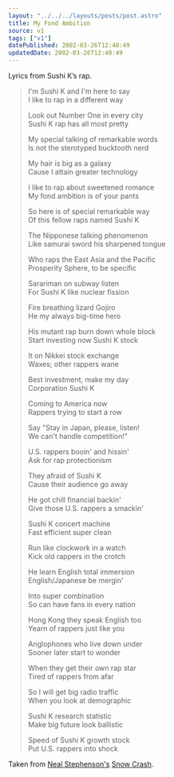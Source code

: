 ```yaml
---
layout: "../../../layouts/posts/post.astro"
title: My Fond Ambition
source: v1
tags: ["v1"]
datePublished: 2002-03-26T12:40:49
updatedDate: 2002-03-26T12:40:49
---
```


Lyrics from Sushi K&#8217;s rap.

> I'm Sushi K and I'm here to say<br />
> I like to rap in a different way<br />
>
> Look out Number One in every city<br />
> Sushi K rap has all most pretty<br />
>
> My special talking of remarkable words<br />
> Is not the sterotyped bucktooth nerd<br />
>
> My hair is big as a galaxy<br />
> Cause I attain greater technology<br />
>
> I like to rap about sweetened romance<br />
> My fond ambition is of your pants<br />
>
> So here is of special remarkable way<br />
> Of this fellow raps named Sushi K<br />
>
> The Nipponese talking phenomenon<br />
> Like samurai sword his sharpened tongue<br />
>
> Who raps the East Asia and the Pacific<br />
> Prosperity Sphere, to be specific<br />
>
> Sarariman on subway listen<br />
> For Sushi K like nuclear fission<br />
>
> Fire breathing lizard Gojiro<br />
> He my always big-time hero<br />
>
> His mutant rap burn down whole block<br />
> Start investing now Sushi K stock<br />
>
> It on Nikkei stock exchange<br />
> Waxes; other rappers wane<br />
>
> Best investment, make my day<br />
> Corporation Sushi K<br />
>
> Coming to America now<br />
> Rappers trying to start a row<br />
>
> Say "Stay in Japan, please, listen!<br />
> We can't handle competition!"<br />
>
> U.S. rappers booin' and hissin'<br />
> Ask for rap protectionism<br />
>
> They afraid of Sushi K<br />
> Cause their audience go away<br />
>
> He got chill financial backin'<br />
> Give those U.S. rappers a smackin'<br />
>
> Sushi K concert machine<br />
> Fast efficient super clean<br />
>
> Run like clockwork in a watch<br />
> Kick old rappers in the crotch<br />
>
> He learn English total immersion<br />
> English/Japanese be mergin'<br />
>
> Into super combination<br />
> So can have fans in every nation<br />
>
> Hong Kong they speak English too<br />
> Yearn of rappers just like you<br />
>
> Anglophones who live down under<br />
> Sooner later start to wonder<br />
>
> When they get their own rap star<br />
> Tired of rappers from afar<br />
>
> So I will get big radio traffic<br />
> When you look at demographic<br />
>
> Sushi K research statistic<br />
> Make big future look ballistic<br />
>
> Speed of Sushi K growth stock<br />
> Put U.S. rappers into shock<br />

Taken from [Neal Stephenson's](http://www.well.com/user/neal/ "Neal Stephenson's website") [Snow Crash](http://www.amazon.co.uk/exec/obidos/ASIN/0140232923/ohsky "Snow Crash on Amazon.co.uk").
